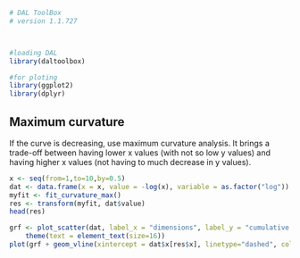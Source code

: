 ```r
# DAL ToolBox
# version 1.1.727



#loading DAL
library(daltoolbox) 

#for ploting
library(ggplot2)
library(dplyr)
```

## Maximum curvature
If the curve is decreasing, use maximum curvature analysis. 
It brings a trade-off between having lower x values (with not so low y values) and having higher x values (not having to much decrease in y values). 

```r
x <- seq(from=1,to=10,by=0.5)
dat <- data.frame(x = x, value = -log(x), variable = as.factor("log"))
myfit <- fit_curvature_max()
res <- transform(myfit, dat$value)
head(res)
```

```r
grf <- plot_scatter(dat, label_x = "dimensions", label_y = "cumulative variance", colors="black") + 
    theme(text = element_text(size=16))
plot(grf + geom_vline(xintercept = dat$x[res$x], linetype="dashed", color = "red", size=0.5))
```

